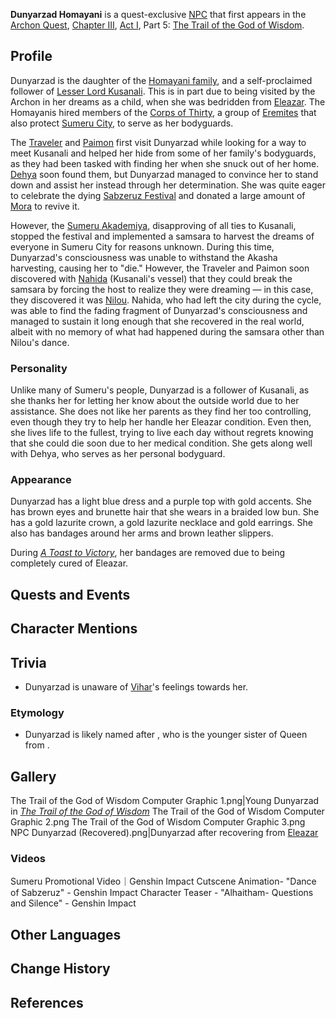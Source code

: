 {{Character Infobox
|type             = Quest NPC
|image            = NPC Dunyarzad.png
|realname         = Dunyarzad Homayani
|region           = Sumeru
|affiliation      = 
|title            = 
|ancestry         = Homayani Family
|father           = Shahzaman
|mother           = 
|spouse           = 
|sibling          = 
|child            = 
|relative         = 
|voiceEN          = [[imdb:nm6903068|Sara Secora]]<ref>Twitter: [https://twitter.com/SaraSecoraVO/status/1562437188314628100 EN VA Self Announcement]</ref>
|voiceCN          = [https://zh.moegirl.org.cn/张安琪 Zhang Anqi ({{zh|张安琪}})]<ref>Bilibili: [https://www.bilibili.com/video/BV1kG4y1q7Dy?&t=2227 {{zh|《原神》}}3.1{{zh|版本「赤土之王与三朝圣者」前瞻特别节目}}] (Timestamp: 37m 6s)</ref>
|voiceJP          = {{w|ja:三川華月|Mikawa Haruna ({{ja|三川華月}})}}<ref>Twitter: [https://twitter.com/miiikawa_haruna/status/1563137193518202882 JP VA Self Announcement]</ref>
|voiceKR          = {{w|ko:윤은서|Yoon Eun-seo (윤은서)}}<ref>Twitter: [https://twitter.com/summerESyoon/status/1582041194921488384 KR VA Self Announcement]</ref>
}}
'''Dunyarzad Homayani''' is a quest-exclusive [[NPC]] that first appears in the [[Archon Quest]], [[Chapter III]], [[Through Mists of Smoke and Forests Dark|Act I]], Part 5: [[The Trail of the God of Wisdom]].

==Profile==
Dunyarzad is the daughter of the [[Homayani Family|Homayani family]], and a self-proclaimed follower of [[Lesser Lord Kusanali]]. This is in part due to being visited by the Archon in her dreams as a child, when she was bedridden from [[Eleazar]]. The Homayanis hired members of the [[Corps of Thirty]], a group of [[The Eremites|Eremites]] that also protect [[Sumeru City]], to serve as her bodyguards.

The [[Traveler]] and [[Paimon]] first visit Dunyarzad while looking for a way to meet Kusanali and helped her hide from some of her family's bodyguards, as they had been tasked with finding her when she snuck out of her home. [[Dehya]] soon found them, but Dunyarzad managed to convince her to stand down and assist her instead through her determination. She was quite eager to celebrate the dying [[Sabzeruz Festival]] and donated a large amount of [[Mora]] to revive it.

However, the [[Sumeru Akademiya]], disapproving of all ties to Kusanali, stopped the festival and implemented a samsara to harvest the dreams of everyone in Sumeru City for reasons unknown. During this time, Dunyarzad's consciousness was unable to withstand the Akasha harvesting, causing her to "die." However, the Traveler and Paimon soon discovered with [[Nahida]] (Kusanali's vessel) that they could break the samsara by forcing the host to realize they were dreaming &mdash; in this case, they discovered it was [[Nilou]]. Nahida, who had left the city during the cycle, was able to find the fading fragment of Dunyarzad's consciousness and managed to sustain it long enough that she recovered in the real world, albeit with no memory of what had happened during the samsara other than Nilou's dance.

===Personality===
Unlike many of Sumeru's people, Dunyarzad is a follower of Kusanali, as she thanks her for letting her know about the outside world due to her assistance. She does not like her parents as they find her too controlling, even though they try to help her handle her Eleazar condition. Even then, she lives life to the fullest, trying to live each day without regrets knowing that she could die soon due to her medical condition. She gets along well with Dehya, who serves as her personal bodyguard.

===Appearance===
Dunyarzad has a light blue dress and a purple top with gold accents. She has brown eyes and brunette hair that she wears in a braided low bun. She has a gold lazurite crown, a gold lazurite necklace and gold earrings. She also has bandages around her arms and brown leather slippers.

During ''[[A Toast to Victory]]'', her bandages are removed due to being completely cured of Eleazar.

==Quests and Events==
{{Quests and Events}}

==Character Mentions==
{{Character Mentions}}

==Trivia==
* Dunyarzad is unaware of [[Vihar]]'s feelings towards her.

===Etymology===
* Dunyarzad is likely named after {{lang|{{w|List of One Thousand and One Nights characters#Dunyazad|Dunyazad}}|fa=دنیازاد}}, who is the younger sister of Queen {{w|Scheherazade}} from ''{{w|One Thousand and One Nights}}''.

==Gallery==
<gallery>
The Trail of the God of Wisdom Computer Graphic 1.png|Young Dunyarzad in ''[[The Trail of the God of Wisdom]]''
The Trail of the God of Wisdom Computer Graphic 2.png
The Trail of the God of Wisdom Computer Graphic 3.png
NPC Dunyarzad (Recovered).png|Dunyarzad after recovering from [[Eleazar]]
</gallery>

===Videos===
<gallery>
Sumeru Promotional Video｜Genshin Impact
Cutscene Animation- "Dance of Sabzeruz" - Genshin Impact
Character Teaser - "Alhaitham- Questions and Silence" - Genshin Impact
</gallery>

==Other Languages==
{{Other Languages
|default_hidden = 1
|en      = Dunyarzad
|zhs     = 迪娜泽黛
|zhs_rm  = Dínàzédài
|zht     = 迪娜澤黛
|zht_rm  = Dínàzédài
|ja      = ドニアザード
|ja_rm   = Doniazaado
|ko      = 두냐르자드
|ko_rm   = Dunyareujadeu
|es      = Dunyarzad
|fr      = Dunyarzad
|ru      = Дуньярзада
|th      = Dunyarzad
|vi      = Dunyarzad
|de      = Dunyarzad
|id      = Dunyarzad
|pt      = Dunyarzad
|tr      = Dunyarzad
|it      = Dunyarzad
}}

==Change History==
{{Change History|3.0}}

==References==
{{Reflist}}